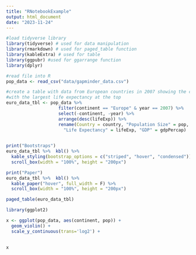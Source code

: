 ```yaml
---
title: "RNotebookExample"
output: html_document
date: "2023-11-24"
---
```


```r
#load tidyverse library
library(tidyverse) # used for data manipulation
library(rmarkdown) # used for paged_table function
library(kableExtra) # used for table
library(ggpubr) #used for ggarrange function 
library(dplyr)

#read file into R
pop_data <- read_csv("data/gapminder_data.csv")

#create a table with data from European countries in 2007 showing the countries 
#with the largest life expectancy at the top 
euro_data_tbl <- pop_data %>% 
                    filter(continent == "Europe" & year == 2007) %>% 
                    select(-continent, -year) %>% 
                    arrange(desc(lifeExp)) %>% 
                    rename(Country = country, "Population Size" = pop, 
                      "Life Expectancy" = lifeExp, "GDP" = gdpPercap)
    
```


```R
print("Bootstraps")
euro_data_tbl %>%  kbl() %>% 
  kable_styling(bootstrap_options = c("striped", "hover", "condensed")) %>%
  scroll_box(width = "100%", height = "200px")

print("Paper")
euro_data_tbl %>%  kbl() %>%
  kable_paper("hover", full_width = F) %>%
  scroll_box(width = "100%", height = "200px") 

paged_table(euro_data_tbl)
```

```R
library(ggplot2)

x <- ggplot(pop_data, aes(continent, pop)) +
  geom_violin() +
  scale_y_continuous(trans='log2') +
  

x
```